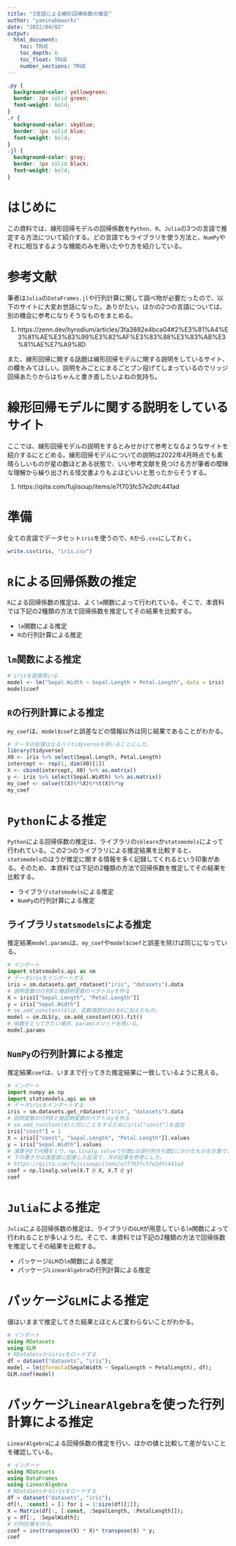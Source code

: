 ```yaml
---
title: "3言語による線形回帰係数の推定"
author: "yaminabeworks"
date: "2022/04/02"
output:
  html_document:
    toc: TRUE
    toc_depth: 6
    toc_float: TRUE
    number_sections: TRUE
---
```


```css
.py {
  background-color: yellowgreen;
  border: 3px solid green;
  font-weight: bold;
}
.r {
  background-color: skyblue;
  border: 3px solid blue;
  font-weight: bold;
}
.jl {
  background-color: gray;
  border: 3px solid black;
  font-weight: bold;
}
```

# はじめに

この資料では、線形回帰モデルの回帰係数を`Python`、`R`、`Julia`の3つの言語で推定する方法について紹介する。どの言語でもライブラリを使う方法と、`NumPy`やそれに相当するような機能のみを用いたやり方を紹介している。

# 参考文献

筆者は`Julia`の`DataFrames.jl`や行列計算に関して調べ物が必要だったので、以下のサイトに大変お世話になった。ありがたい。ほかの2つの言語については、別の機会に参考になりそうなものをまとめる。

1. https://zenn.dev/hyrodium/articles/3fa3882e4bca04#2%E3%81%A4%E3%81%AE%E3%83%99%E3%82%AF%E3%83%88%E3%83%AB%E3%81%AE%E7%A9%8D

また、線形回帰に関する話題は線形回帰モデルに関する説明をしているサイト、の欄をみてほしい。説明をみごとにまるごとブン投げてしまっているのでリッジ回帰あたりからはちゃんと書き直したいよねの気持ち。

# 線形回帰モデルに関する説明をしているサイト

ここでは、線形回帰モデルの説明をするとみせかけて参考となるようなサイトを紹介するにとどめる。線形回帰モデルについての説明は2022年4月時点でも素晴らしいものが星の数ほどある状態で、いい参考文献を見つける方が筆者の曖昧な理解から繰り出される怪文書よりもよほどいいと思ったからそうする。

1. https://qiita.com/fujiisoup/items/e7f703fc57e2dfc441ad

# 準備

全ての言語でデータセット`iris`を使うので、`R`から`.csv`にしておく。

```r
write.csv(iris, "iris.csv")
```

# `R`による回帰係数の推定

`R`による回帰係数の推定は、よく`lm`関数によって行われている。そこで、本資料では下記の2種類の方法で回帰係数を推定してその結果を比較する。

- `lm`関数による推定
- `R`の行列計算による推定

## `lm`関数による推定

```r
# irisを直接用いる
model <- lm("Sepal.Width ~ Sepal.Length + Petal.Length", data = iris)
model$coef
```

## `R`の行列計算による推定

`my_coef`は、`model$coef`と誤差などの情報以外は同じ結果であることがわかる。

```r
# データの処理はなるべくtidyverseを用いることにした。
library(tidyverse)
X0 <- iris %>% select(Sepal.Length, Petal.Length)
intercept <- rep(1, dim(X0)[1])
X <- cbind(intercept, X0) %>% as.matrix()
y <- iris %>% select(Sepal.Width) %>% as.matrix()
my_coef <- solve(t(X)%*%X)%*%t(X)%*%y
my_coef
```

# `Python`による推定

`Python`による回帰係数の推定は、ライブラリの`sklearn`か`statsmodels`によって行われている。この2つのライブラリによる推定結果を比較すると、`statsmodels`のほうが推定に関する情報を多く記録してくれるという印象がある。そのため、本資料では下記の2種類の方法で回帰係数を推定してその結果を比較する。

- ライブラリ`statsmodels`による推定
- `NumPy`の行列計算による推定

## ライブラリ`statsmodels`による推定

推定結果`model.params`は、`my_coef`や`model$coef`と誤差を除けば同じになっている。

```python
# インポート
import statsmodels.api as sm
# データirisをインポートする
iris = sm.datasets.get_rdataset("iris", "datasets").data
# 説明変数の行列Xと被説明変数のベクトルyを作る
X = iris[["Sepal.Length", "Petal.Length"]]
y = iris["Sepal.Width"]
# sm.add_constant(X)は、定数項部分の1をXに加えたもの。
model = sm.OLS(y, sm.add_constant(X)).fit()
# 係数をとってきたい場合、paramsメソッドを用いる。
model.params
```

## `NumPy`の行列計算による推定

推定結果`coef`は、いままで行ってきた推定結果に一致しているように見える。

```python
# インポート
import numpy as np
import statsmodels.api as sm
# データirisをインポートする
iris = sm.datasets.get_rdataset("iris", "datasets").data
# 説明変数の行列Xと被説明変数のベクトルyを作る
# sm.add_constant(X)と同じことをするためにiris["const"]を追加
iris["const"] = 1
X = iris[["const", "Sepal.Length", "Petal.Length"]].values
y = iris["Sepal.Width"].values
# 演算子@で内積をとり、np.linalg.solveで引数1の逆行列を引数2にかけたものを計算できる。
# 下の書き方は速度面に配慮した記法で、次の記事を参考にした。
# https://qiita.com/fujiisoup/items/e7f703fc57e2dfc441ad
coef = np.linalg.solve(X.T @ X, X.T @ y)
coef
```

# `Julia`による推定

`Julia`による回帰係数の推定は、ライブラリの`GLM`が用意している`lm`関数によって行われることが多いようだ。そこで、本資料では下記の2種類の方法で回帰係数を推定してその結果を比較する。

- パッケージ`GLM`の`lm`関数による推定
- パッケージ`LinearAlgebra`の行列計算による推定

# パッケージ`GLM`による推定

値はいままで推定してきた結果とほとんど変わらないことがわかる。

```julia
# インポート
using RDatasets
using GLM
# RDataSetsからirisをロードする
df = dataset("datasets", "iris");
model = lm(@formula(SepalWidth ~ SepalLength + PetalLength), df);
GLM.coef(model)
```

# パッケージ`LinearAlgebra`を使った行列計算による推定

`LinearAlgebra`による回帰係数の推定を行い、ほかの値と比較して差がないことを確認している。

```julia
# インポート
using RDatasets
using DataFrames
using LinearAlgebra
# RDataSetsからirisをロードする
df = dataset("datasets", "iris");
df[!, :const] = [1 for i = 1:size(df)[1]];
X = Matrix(df[:, [:const, :SepalLength, :PetalLength]]);
y = df[:, :SepalWidth];
# 行列計算を行う。
coef = inv(transpose(X) * X)* transpose(X) * y;
coef
```
